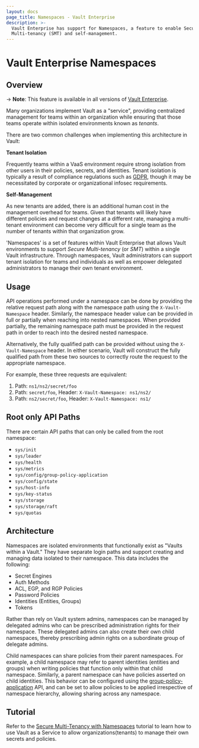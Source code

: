 ```yaml
---
layout: docs
page_title: Namespaces - Vault Enterprise
description: >-
  Vault Enterprise has support for Namespaces, a feature to enable Secure
  Multi-tenancy (SMT) and self-management.
---
```


# Vault Enterprise Namespaces

## Overview

-> **Note**: This feature is available in all versions of [Vault Enterprise](https://www.hashicorp.com/products/vault/).

Many organizations implement Vault as a "service", providing centralized
management for teams within an organization while ensuring that those teams
operate within isolated environments known as _tenants_.

There are two common challenges when implementing this architecture in Vault:

**Tenant Isolation**

Frequently teams within a VaaS environment require strong isolation from other
users in their policies, secrets, and identities. Tenant isolation is typically a
result of compliance regulations such as [GDPR](https://www.eugdpr.org/), though it may
be necessitated by corporate or organizational infosec requirements.

**Self-Management**

As new tenants are added, there is an additional human cost in the management
overhead for teams. Given that tenants will likely have different policies and
request changes at a different rate, managing a multi-tenant environment can
become very difficult for a single team as the number of tenants within that
organization grow.

'Namespaces' is a set of features within Vault Enterprise that allows Vault
environments to support _Secure Multi-tenancy_ (or _SMT_) within a single Vault
infrastructure. Through namespaces, Vault administrators can support tenant isolation
for teams and individuals as well as empower delegated administrators to manage their
own tenant environment.

## Usage

API operations performed under a namespace can be done by providing the relative
request path along with the namespace path using the `X-Vault-Namespace` header.
Similarly, the namespace header value can be provided in full or partially when
reaching into nested namespaces. When provided partially, the remaining
namespace path must be provided in the request path in order to reach into the
desired nested namespace.

Alternatively, the fully qualified path can be provided without using the
`X-Vault-Namespace` header. In either scenario, Vault will construct the fully
qualified path from these two sources to correctly route the request to the
appropriate namespace.

For example, these three requests are equivalent:

1. Path: `ns1/ns2/secret/foo`
2. Path: `secret/foo`, Header: `X-Vault-Namespace: ns1/ns2/`
3. Path: `ns2/secret/foo`, Header: `X-Vault-Namespace: ns1/`

## Root only API Paths

There are certain API paths that can only be called from the root namespace:

- `sys/init`
- `sys/leader`
- `sys/health`
- `sys/metrics`
- `sys/config/group-policy-application`
- `sys/config/state`
- `sys/host-info`
- `sys/key-status`
- `sys/storage`
- `sys/storage/raft`
- `sys/quotas`

## Architecture

Namespaces are isolated environments that functionally exist as "Vaults within a Vault."
They have separate login paths and support creating and managing data isolated to their
namespace. This data includes the following:

- Secret Engines
- Auth Methods
- ACL, EGP, and RGP Policies
- Password Policies
- Identities (Entities, Groups)
- Tokens

Rather than rely on Vault system admins, namespaces can be managed by delegated admins who
can be prescribed administration rights for their namespace. These delegated admins can also
create their own child namespaces, thereby prescribing admin rights on a subordinate group
of delegate admins.

Child namespaces can share policies from their parent namespaces. For example, a child namespace
may refer to parent identities (entities and groups) when writing policies that function only
within that child namespace. Similarly, a parent namespace can have policies asserted on child
identities. This behavior can be configured using the [group-policy-application](/api-docs/system/config-group-policy-application) API, and
can be set to allow policies to be applied irrespective of namespace hierarchy, allowing sharing
across any namespace.

## Tutorial

Refer to the [Secure Multi-Tenancy with Namespaces](https://learn.hashicorp.com/vault/operations/namespaces)
tutorial to learn how to use Vault as a Service to allow organizations(tenants) to manage their own secrets and policies.
